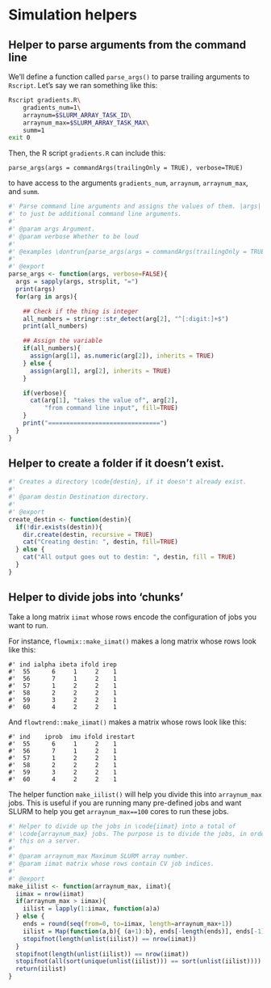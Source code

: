 # Simulation helpers

## Helper to parse arguments from the command line

We'll define a function called `parse_args()` to parse trailing arguments to `Rscript`. Let's say we ran something like  this:

```sh
Rscript gradients.R\
	gradients_num=1\
	arraynum=$SLURM_ARRAY_TASK_ID\
	arraynum_max=$SLURM_ARRAY_TASK_MAX\
	summ=1
exit 0
```
Then, the R script `gradients.R` can include this:

`parse_args(args = commandArgs(trailingOnly = TRUE), verbose=TRUE)`

to have access to the arguments `gradients_num`, `arraynum`, `arraynum_max`, and `summ`.


```r
#' Parse command line arguments and assigns the values of them. |args| is meant
#' to just be additional command line arguments.
#'
#' @param args Argument.
#' @param verbose Whether to be loud
#'
#' @examples \dontrun{parse_args(args = commandArgs(trailingOnly = TRUE))}
#'
#' @export
parse_args <- function(args, verbose=FALSE){
  args = sapply(args, strsplit, "=")
  print(args)
  for(arg in args){

    ## Check if the thing is integer
    all_numbers = stringr::str_detect(arg[2], "^[:digit:]+$")
    print(all_numbers)

    ## Assign the variable
    if(all_numbers){
      assign(arg[1], as.numeric(arg[2]), inherits = TRUE)
    } else {
      assign(arg[1], arg[2], inherits = TRUE)
    }

    if(verbose){
      cat(arg[1], "takes the value of", arg[2],
          "from command line input", fill=TRUE)
    }
    print("===============================")
  }
}
```


## Helper to create a folder if it doesn't exist.


```r
#' Creates a directory \code{destin}, if it doesn't already exist.
#'
#' @param destin Destination directory.
#'
#' @export
create_destin <- function(destin){
  if(!dir.exists(destin)){
    dir.create(destin, recursive = TRUE)
    cat("Creating destin: ", destin, fill=TRUE)
  } else {
    cat("All output goes out to destin: ", destin, fill = TRUE)
  }
}

```

## Helper to divide jobs into 'chunks'

Take a long matrix `iimat` whose rows encode the configuration of jobs you want
to run. 

For instance, `flowmix::make_iimat()` makes a long matrix whose rows look like this:

```{}
#' ind ialpha ibeta ifold irep
#'  55      6     1     2    1
#'  56      7     1     2    1
#'  57      1     2     2    1
#'  58      2     2     2    1
#'  59      3     2     2    1
#'  60      4     2     2    1
```
And `flowtrend::make_iimat()` makes a matrix whose rows look like this:

```{}
#' ind    iprob  imu ifold irestart
#'  55      6     1     2    1 
#'  56      7     1     2    1
#'  57      1     2     2    1
#'  58      2     2     2    1
#'  59      3     2     2    1
#'  60      4     2     2    1
```

The helper function `make_iilist()` will help you divide this into
`arraynum_max` jobs. This is useful if you are running many pre-defined jobs and
want SLURM to help you get `arraynum_max==100` cores to run these jobs.

```r
#' Helper to divide up the jobs in \code{iimat} into a total of
#' \code{arraynum_max} jobs. The purpose is to divide the jobs, in order to run
#' this on a server.
#'
#' @param arraynum_max Maximum SLURM array number.
#' @param iimat matrix whose rows contain CV job indices.
#'
#' @export
make_iilist <- function(arraynum_max, iimat){
  iimax = nrow(iimat)
  if(arraynum_max > iimax){
    iilist = lapply(1:iimax, function(a)a)
  } else {
    ends = round(seq(from=0, to=iimax, length=arraynum_max+1))
    iilist = Map(function(a,b){ (a+1):b}, ends[-length(ends)], ends[-1])
    stopifnot(length(unlist(iilist)) == nrow(iimat))
  }
  stopifnot(length(unlist(iilist)) == nrow(iimat))
  stopifnot(all(sort(unique(unlist(iilist))) == sort(unlist(iilist))))
  return(iilist)
}

```
